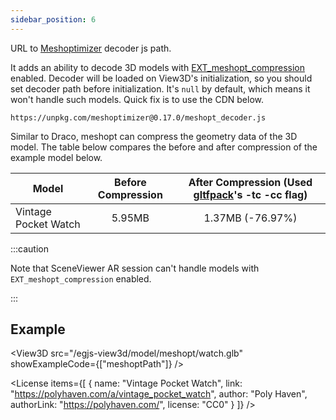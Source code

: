 ```yaml
---
sidebar_position: 6
---
```



<OptionDescriptor type="string | null" defaultVal="null" />

URL to [Meshoptimizer](https://github.com/zeux/meshoptimizer) decoder js path.

It adds an ability to decode 3D models with [EXT_meshopt_compression](https://github.com/KhronosGroup/glTF/blob/main/extensions/2.0/Vendor/EXT_meshopt_compression/README.md) enabled.
Decoder will be loaded on View3D's initialization, so you should set decoder path before initialization.
It's `null` by default, which means it won't handle such models.
Quick fix is to use the CDN below.

```
https://unpkg.com/meshoptimizer@0.17.0/meshopt_decoder.js
```

Similar to Draco, meshopt can compress the geometry data of the 3D model.
The table below compares the before and after compression of the example model below.

|Model|Before Compression|After Compression (Used [gltfpack](https://github.com/zeux/meshoptimizer/tree/master/gltf)'s -tc -cc flag)|
|---|:---:|:---:|
|Vintage Pocket Watch|5.95MB|1.37MB (-76.97%)|


:::caution

Note that SceneViewer AR session can't handle models with `EXT_meshopt_compression` enabled.

:::


## Example
<View3D
  src="/egjs-view3d/model/meshopt/watch.glb"
  showExampleCode={["meshoptPath"]} />

<License items={[
  {
    name: "Vintage Pocket Watch",
    link: "https://polyhaven.com/a/vintage_pocket_watch",
    author: "Poly Haven",
    authorLink: "https://polyhaven.com/",
    license: "CC0"
  }
]} />
